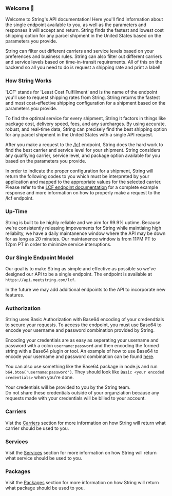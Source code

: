 ### Welcome 👋

Welcome to String's API documentation! Here you'll find information about the single endpoint available to you,
as well as the parameters and responses it will accept and return. String finds the fastest and lowest cost shipping option for any parcel shipment
in the United States based on the parameters you provide. 

String can filter out different carriers and service levels based on your preferences and business rules.
String can also filter out different carriers and service levels based on time-in-transit requirements.
All of this on the backend so all you need to do is request a shipping rate and print a label!

### How String Works

'LCF' stands for 'Least Cost Fulfillment' and is the name of the endpoint you'll use to request shipping rates from String.
String returns the fastest and most cost-effective shipping configuration for a shipment based on the parameters you provide.  

To find the optimal service for every shipment, String It factors in things like package cost, delivery speed, fees, and any surcharges.
By using accurate, robust, and real-time data, String can precisely find the best shipping option for any parcel shipment in the United States with a single API request.

After you make a request to the [/lcf](https://docs.meetstring.com/api-reference/least-cost-fulfillment) endpoint,
String does the hard work to find the best carrier and service level for your shipment.
String considers any qualfiying carrier, service level, and package option available for you based on the parameters you provide. 

In order to indicate the proper configuration for a shipment, String will return the following codes to you which must be interpreted
by your application and mapped to the appropriate values for the selected carrier.  Please refer to the [LCF endpoint documentation](https://docs.meetstring.com/api-reference/least-cost-fulfillment)
for a complete example response and more information on how to properly make a request to the /lcf endpoint.

### Up-Time

String is built to be highly reliable and we aim for 99.9% uptime.
Because we're consistently releasing impovements for String while maintiaing high reliabilty,
we have a daily maintanence window where the API may be down for as long as 20 minutes.
Our maintanence window is from 11PM PT to 12pm PT in order to minimize service interuptions.

### Our Single Endpoint Model

Our goal is to make String as simple and effective as possible so we've designed our API to be a single endpoint.
The endpoint is available at `https://api.meetstring.com/lcf`.

In the future we may add additional endpoints to the API to incorporate new features.

### Authorization

String uses Basic Authorization with Base64 encoding of your credendtials to secure your requests.
To access the endpoint, you must use Base64 to encode your username and password combination provided by String.

Encoding your credentials are as easy as seperating your username and password with a colon `username:password` and then encoding the formed string with a Base64 plugin or tool.
An example of how to use Base64 to encode your username and password combination can be found [here](https://www.base64encode.org/).

You can also use something like the Base64 package in node.js and run `b64.btoa('username:password')`. 
They should look like `Basic <your encoded credentials>` when you're done.

Your credentials will be provided to you by the String team.  
Do not share these credentials outside of your organziation because any requests made with your credentials will be billed to your account.

### Carriers
Vist the [Carriers](./carriers) section for more information on how String will return what carrier should be used to you.

### Services
Visit the [Services](./services) section for more information on how String will return what service should be used to you.

### Packages
Visit the [Packages](./packages) section for more information on how String will return what package should be used to you.